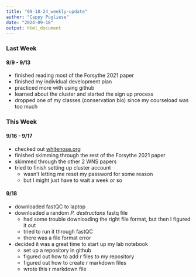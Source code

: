 ```yaml
---
title: "09-18-24_weekly-update"
author: "Cappy Pugliese"
date: "2024-09-18"
output: html_document
---
```


### Last Week
#### 9/9 - 9/13
- finished reading most of the Forsythe 2021 paper
- finished my individual development plan
- practiced more with using github
- learned about the cluster and started the sign up process
- dropped one of my classes (conservation bio) since my courseload was too much

### This Week
#### 9/16 - 9/17
- checked out [whitenose.org](https://www.whitenosesyndrome.org/)
- finished skimming through the rest of the Forsythe 2021 paper
- skimmed through the other 2 WNS papers
- tried to finish setting up cluster account
  - wasn't letting me reset my password for some reason
  - but I might just have to wait a week or so
  
#### 9/18
- downloaded fastQC to laptop
- downloaded a random _P. destructans_ fastq file
  - had some trouble downloading the right file format, but then I figured it out
  - tried to run it through fastQC
  - there was a file format error
- decided it was a great time to start up my lab notebook
  - set up a repository in github
  - figured out how to add r files to my repository
  - figured out how to create r markdown files
  - wrote this r markdown file